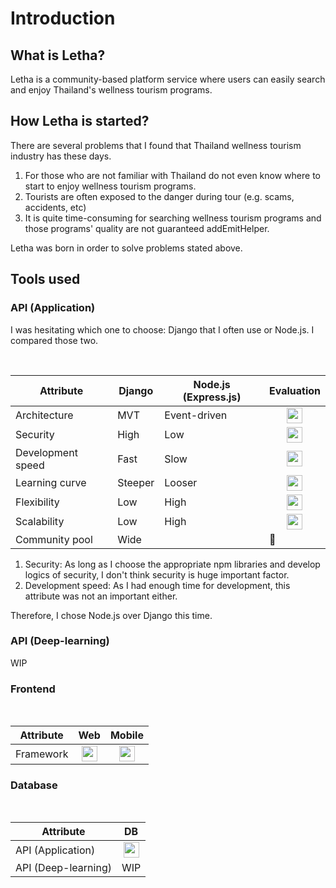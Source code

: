 # Introduction

## What is Letha?

Letha is a community-based platform service where users can easily search and enjoy Thailand's wellness tourism programs.

## How Letha is started?

There are several problems that I found that Thailand wellness tourism industry has these days.

1. For those who are not familiar with Thailand do not even know where to start to enjoy wellness tourism programs.
2. Tourists are often exposed to the danger during tour (e.g. scams, accidents, etc)
3. It is quite time-consuming for searching wellness tourism programs and those programs' quality are not guaranteed addEmitHelper.

Letha was born in order to solve problems stated above.

## Tools used

### API (Application)

I was hesitating which one to choose: Django that I often use or Node.js. I compared those two.

<br />

<table
  style={{
    width: "100%",
    textAlign: "center",
    border: "1px solid gray",
  }}
  cellPadding="10"
>
  <thead style={{ backgroundColor: "gray" }}>
    <tr style={{ color: "white" }}>
      <th>Attribute</th>
      <th>Django</th>
      <th>Node.js (Express.js)</th>
      <th>Evaluation</th>
    </tr>
  </thead>
  <tbody style={{ backgroundColor: "transparent" }}>
    <tr>
      <td>Architecture</td>
      <td>MVT</td>
      <td>Event-driven</td>
      <td align="center">
        <img
          width="25"
          style={{ textAlign: "center" }}
          src="https://cdn.simpleicons.org/nodedotjs/5FA04E"
        />
      </td>
    </tr>
    <tr>
      <td>Security</td>
      <td>High</td>
      <td>Low</td>
      <td align="center">
        <img
          width="25"
          style={{ textAlign: "center" }}
          src="https://cdn.simpleicons.org/django/092E20"
        />
      </td>
    </tr>
    <tr>
      <td>Development speed</td>
      <td>Fast</td>
      <td>Slow</td>
      <td align="center">
        <img
          width="25"
          style={{ textAlign: "center" }}
          src="https://cdn.simpleicons.org/django/092E20"
        />
      </td>
    </tr>
    <tr>
      <td>Learning curve</td>
      <td>Steeper</td>
      <td>Looser</td>
      <td align="center">
        <img
          width="25"
          style={{ textAlign: "center" }}
          src="https://cdn.simpleicons.org/nodedotjs/5FA04E"
        />
      </td>
    </tr>
    <tr>
      <td>Flexibility</td>
      <td>Low</td>
      <td>High</td>
      <td align="center">
        <img
          width="25"
          style={{ textAlign: "center" }}
          src="https://cdn.simpleicons.org/nodedotjs/5FA04E"
        />
      </td>
    </tr>
    <tr>
      <td>Scalability</td>
      <td>Low</td>
      <td>High</td>
      <td align="center">
        <img
          width="25"
          style={{ textAlign: "center" }}
          src="https://cdn.simpleicons.org/nodedotjs/5FA04E"
        />
      </td>
    </tr>
    <tr>
      <td>Community pool</td>
      <td colSpan="2">Wide</td>
      <td>🤔</td>
    </tr>
  </tbody>
</table>

1. Security: As long as I choose the appropriate npm libraries and develop logics of security, I don't think security is huge important factor.
2. Development speed: As I had enough time for development, this attribute was not an important either.

Therefore, I chose Node.js over Django this time.

### API (Deep-learning)

WIP

### Frontend

<br />

<table
  style={{
    width: "100%",
    textAlign: "center",
    border: "1px solid gray",
  }}
  cellPadding="10"
>
  <thead style={{ backgroundColor: "gray" }}>
    <tr style={{ color: "white" }}>
      <th>Attribute</th>
      <th>Web</th>
      <th>Mobile</th>
    </tr>
  </thead>
  <tbody style={{ backgroundColor: "transparent" }}>
    <tr>
      <td>Framework</td>
      <td align="center">
        <img
          width="25"
          style={{ textAlign: "center" }}
          src="https://cdn.simpleicons.org/nextdotjs/000000/ffffff"
        />
      </td>
      <td align="center">
        <img
          width="25"
          style={{ textAlign: "center" }}
          src="https://cdn.simpleicons.org/flutter/02569B"
        />
      </td>
    </tr>
  </tbody>
</table>

### Database

<br />

<table
  style={{
    width: "100%",
    textAlign: "center",
    border: "1px solid gray",
  }}
  cellPadding="10"
>
  <thead style={{ backgroundColor: "gray" }}>
    <tr style={{ color: "white" }}>
      <th>Attribute</th>
      <th>DB</th>
    </tr>
  </thead>
  <tbody style={{ backgroundColor: "transparent" }}>
    <tr>
      <td>API (Application)</td>
      <td align="center">
        <img
          width="25"
          style={{ textAlign: "center" }}
          src="https://cdn.simpleicons.org/mongodb/47a248"
        />
      </td>
    </tr>
    <tr>
      <td>API (Deep-learning)</td>
      <td align="center">WIP</td>
    </tr>
  </tbody>
</table>
